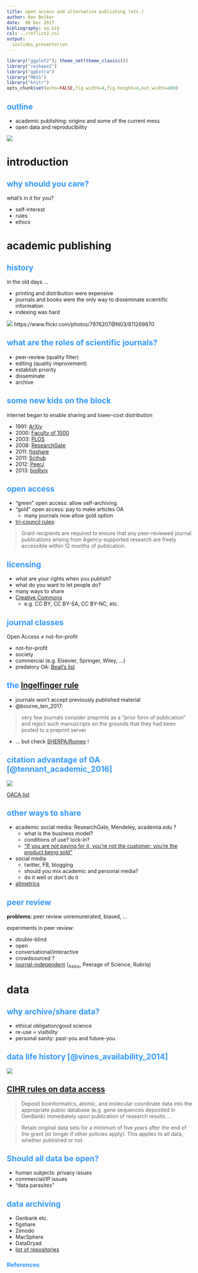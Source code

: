 ```yaml
---
title: open access and alternative publishing (etc.)
author: Ben Bolker
date:  08 Dec 2017
bibliography: oa.bib
csl: ../reflist2.csl
output:
  ioslides_presentation
---
```

<!-- 
apa.csl is a slightly hacked version of APA 
  (modified for "et al" after 2 authors in text)
-->
<!-- .refs is style for reference page (small text) -->
<style>
.refs {
   font-size: 16px;
}
h2 { 
 color: #3399ff;		
}
h3 { 
 color: #3399ff;		
}
.title-slide {
   background-color: #55bbff;
}
</style>
<!--    content: url(https://i.creativecommons.org/l/by-sa/4.0/88x31.png)
>
<!-- Limit image width and height -->
<style type="text/css">
img {     
  max-height: 560px;     
  max-width: 800px; 
}
</style>

```r
library("ggplot2"); theme_set(theme_classic())
library("reshape2")
library("ggExtra")
library("MASS")
library("knitr")
opts_chunk$set(echo=FALSE,fig.width=4,fig.height=4,out.width=400)
```

## outline

- academic publishing: origins and some of the current mess
- open data and reproducibility

![](https://i.creativecommons.org/l/by-sa/4.0/88x31.png)


# introduction

## why should you care?

what's in it for you?

- self-interest
- rules
- ethics

# academic publishing

## history

<div class="columns-2">

in the old days ...

- printing and distribution were expensive
- journals and books were the only way to disseminate scientific information
- indexing was hard

![](pix/scicit.jpg)
https://www.flickr.com/photos/7976207@N03/811269870

</div>

## what are the roles of scientific journals?

- peer-review (quality filter)
- editing (quality improvement)
- establish priority
- disseminate
- archive

## some new kids on the block

internet began to enable sharing and lower-cost distribution

- 1991: [ArXiv](https://en.wikipedia.org/wiki/ArXiv)
- 2000: [Faculty of 1000](https://en.wikipedia.org/wiki/Faculty_of_1000)
- 2003: [PLOS](https://en.wikipedia.org/wiki/PLOS)
- 2008: [ResearchGate](https://en.wikipedia.org/wiki/Researchgate)
- 2011: [figshare](https://en.wikipedia.org/wiki/Figshare)
- 2011: [Scihub](https://en.wikipedia.org/wiki/Scihub)
- 2012: [PeerJ](https://en.wikipedia.org/wiki/PeerJ)
- 2013: [bioRxiv](https://en.wikipedia.org/wiki/BioRxiv)

## open access 

- "green" open access: allow self-archiving
- "gold" open access: pay to make articles OA
     - many journals now allow gold option
- [tri-council rules](http://www.science.gc.ca/eic/site/063.nsf/eng/h_F6765465.html?OpenDocument):

> Grant recipients are required to ensure that any peer-reviewed journal publications arising from Agency-supported research are freely accessible within 12 months of publication.

## licensing

- what are your rights when you publish?
- what do you want to let people do?
- many ways to share
- [Creative Commons](https://creativecommons.org/)
     - e.g. CC BY, CC BY-SA, CC BY-NC, etc.

## journal classes

Open Access $\neq$ not-for-profit

- not-for-profit
- society
- commercial (e.g. Elsevier, Springer, Wiley, ...)
- predatory OA: [Beall's list](https://beallslist.weebly.com/)

## the [Ingelfinger rule](https://en.wikipedia.org/wiki/Ingelfinger_rule)

- journals won't accept previously published material
- @bourne_ten_2017:

>  very few journals consider preprints as a “prior form of publication” and reject such manuscripts on the grounds that they had been posted to a preprint server

- ... but check [SHERPA/Romeo](http://www.sherpa.ac.uk/romeo/index.php) !


## citation advantage of OA [@tennant_academic_2016] {.centered}

![](pix/citation_advantage.jpg)

[OACA list](https://sparceurope.org/what-we-do/open-access/sparc-europe-open-access-resources/open-access-citation-advantage-service-oaca/oaca-list/)

## other ways to share

- academic social media: ResearchGate, Mendeley, academia.edu ?
     - what is the business model? 
	 - conditions of use? lock-in?
	 - ["If you are not paying for it, you're not the customer; you're the product being sold"](https://www.metafilter.com/95152/Userdriven-discontent#32560467)
- social media
     - twitter, FB, blogging
     - should you mix academic and personal media?
	 - do it well or don't do it
- [altmetrics](https://www.altmetric.com/)

## peer review

**problems**: peer review unremunerated, biased, ...

experiments in peer review:

- double-blind
- open
- conversational/interactive
- crowdsourced ?
- [journal-independent](https://scholarlykitchen.sspnet.org/2017/03/20/wither-portable-peer-review/) (~Axios~, Peerage of Science, Rubriq)

# data

## why archive/share data?

- ethical obligation/good science
- re-use = visibility
- personal sanity: past-you and future-you

## data life history [@vines_availability_2014]

![](pix/vines_data.png)

## [CIHR rules on data access](http://www.science.gc.ca/eic/site/063.nsf/eng/h_F6765465.html?OpenDocument)

>  Deposit bioinformatics, atomic, and molecular coordinate data into the appropriate public database (e.g. gene sequences deposited in GenBank) immediately upon publication of research results ...

> Retain original data sets for a minimum of five years after the end of the grant (or longer if other policies apply). This applies to all data, whether published or not.

## Should all data be open?

- human subjects: privacy issues
- commercial/IP issues
- "data parasites"

## data archiving

- Genbank etc.
- figshare
- Zenodo
- MacSphere
- DataDryad
- [list of repositories](http://oad.simmons.edu/oadwiki/Data_repositories)

## References {.refs}
